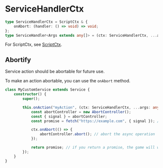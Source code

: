 # ServiceHandlerCtx

```typescript
type ServiceHandlerCtx = ScriptCtx & {
    onAbort: (handler: () => void) => void;
};
type ServiceHandler<Args extends any[]> = (ctx: ServiceHandlerCtx, ...args: Args) => void | Promise<void>;
```

For ScriptCtx, see [ScriptCtx](./ScriptCtx).

## Abortify

Service action should be abortable for future use.

To make an action abortable, you can use the `onAbort` method.

```typescript
class MyCustomService extends Service {
    constructor() {
        super();

        this.onAction("myAction", (ctx: ServiceHandlerCtx, ...args: any[]) => {
            const abortController = new AbortController();
            const { signal } = abortController;
            const promise = fetch("https://example.com", { signal }); // some async operation

            ctx.onAbort(() => {
                abortController.abort(); // abort the async operation
            });

            return promise; // if you return a promise, the game will wait for the promise to resolve
        });
    }
}
```

